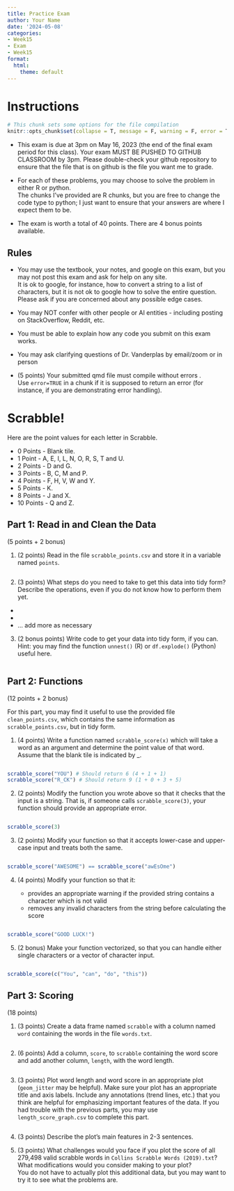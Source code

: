 ```yaml
---
title: Practice Exam
author: Your Name
date: '2024-05-08'
categories:
- Week15
- Exam
- Week15
format:
  html:
    theme: default
---
```


# Instructions

```r
# This chunk sets some options for the file compilation
knitr::opts_chunk$set(collapse = T, message = F, warning = F, error = T)
```

- This exam is due at 3pm on May 16, 2023 (the end of the final exam period for this class). 
Your exam MUST BE PUSHED TO GITHUB CLASSROOM by 3pm. Please double-check your github repository to ensure that the file that is on github is the file you want me to grade.

- For each of these problems, you may choose to solve the problem in either R or python.    
The chunks I've provided are R chunks, but you are free to change the code type to python; I just want to ensure that your answers are where I expect them to be.

- The exam is worth a total of 40 points. There are 4 bonus points available.

## Rules

- You may use the textbook, your notes, and google on this exam, but you may not post this exam and ask for help on any site.    
It is ok to google, for instance, how to convert a string to a list of characters, but it is not ok to google how to solve the entire question. Please ask if you are concerned about any possible edge cases.

- You may NOT confer with other people or AI entities - including posting on StackOverflow, Reddit, etc.

- You must be able to explain how any code you submit on this exam works. 

- You may ask clarifying questions of Dr. Vanderplas by email/zoom or in person

- (5 points) Your submitted qmd file must compile without errors .     
Use `error=TRUE` in a chunk if it is supposed to return an error (for instance, if you are demonstrating error handling). 


# Scrabble!

Here are the point values for each letter in Scrabble.

- 0 Points - Blank tile.
- 1 Point - A, E, I, L, N, O, R, S, T and U.
- 2 Points - D and G.
- 3 Points - B, C, M and P.
- 4 Points - F, H, V, W and Y.
- 5 Points - K.
- 8 Points - J and X.
- 10 Points - Q and Z.

## Part 1: Read in and Clean the Data

(5 points + 2 bonus)

1. (2 points) Read in the file `scrabble_points.csv` and store it in a variable named `points`.

```r

```

2. (3 points) What steps do you need to take to get this data into tidy form? Describe the operations, even if you do not know how to perform them yet.

- 
- 
- ... add more as necessary


3. (2 bonus points) Write code to get your data into tidy form, if you can.    
Hint: you may find the function `unnest()` (R) or `df.explode()` (Python) useful here.

```r

```


## Part 2: Functions

(12 points + 2 bonus)

For this part, you may find it useful to use the provided file `clean_points.csv`, which contains the same information as `scrabble_points.csv`, but in tidy form.

1. (4 points) Write a function named `scrabble_score(x)` which will take a word as an argument and determine the point value of that word. Assume that the blank tile is indicated by _.

```r

```


```r
scrabble_score("YOU") # Should return 6 (4 + 1 + 1)
scrabble_score("R_CK") # Should return 9 (1 + 0 + 3 + 5)
```


2. (2 points) Modify the function you wrote above so that it checks that the input is a string. That is, if someone calls `scrabble_score(3)`, your function should provide an appropriate error.

```r

```

```r
scrabble_score(3)
```

3. (2 points) Modify your function so that it accepts lower-case and upper-case input and treats both the same.

```r

```

```r
scrabble_score("AWESOME") == scrabble_score("awEsOme")
```


4. (4 points) Modify your function so that it:

    - provides an appropriate warning if the provided string contains a character which is not valid
    - removes any invalid characters from the string before calculating the score

```r

```

```r
scrabble_score("GOOD LUCK!")
```

5. (2 bonus) Make your function vectorized, so that you can handle either single characters or a vector of character input.

```r

```

```r
scrabble_score(c("You", "can", "do", "this"))
```


## Part 3: Scoring

(18 points)

1. (3 points) Create a data frame named `scrabble` with a column named `word` containing the words in the file `words.txt`. 

```r

```



2. (6 points) Add a column, `score`, to `scrabble` containing the word score and add another column, `length`, with the word length.

```r

```

3. (3 points) Plot word length and word score in an appropriate plot (`geom_jitter` may be helpful). Make sure your plot has an appropriate title and axis labels. Include any annotations (trend lines, etc.) that you think are helpful for emphasizing important features of the data. If you had trouble with the previous parts, you may use `length_score_graph.csv` to complete this part.

```r

```

4. (3 points) Describe the plot's main features in 2-3 sentences.

5. (3 points) What challenges would you face if you plot the score of all 279,498 valid scrabble words in `Collins Scrabble Words (2019).txt`? What modifications would you consider making to your plot?    
You do not have to actually plot this additional data, but you may want to try it to see what the problems are.
